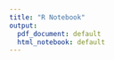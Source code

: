---
title: "R Notebook"
output:
  pdf_document: default
  html_notebook: default
---

<html>
  <head>
    <title>Test</title>
  </head>
